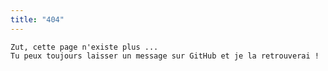 ```yaml
---
title: "404"
---
```


```         
Zut, cette page n'existe plus ... 
Tu peux toujours laisser un message sur GitHub et je la retrouverai ! 
```
